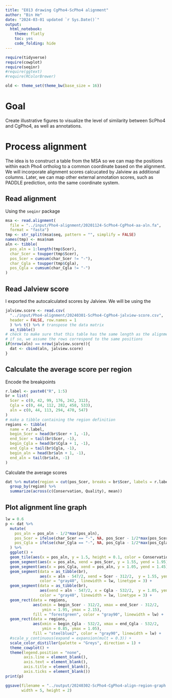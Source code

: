 ```yaml
---
title: "E013 drawing CgPho4-ScPho4 alignment"
author: "Bin He"
date: "2024-03-01 updated `r Sys.Date()`"
output:
  html_notebook:
    theme: flatly
    toc: yes
    code_folding: hide
---
```


```r
require(tidyverse)
require(cowplot)
require(seqinr)
#require(ggtext)
#require(RColorBrewer)
```

```r
old <- theme_set(theme_bw(base_size = 16))
```

# Goal
Create illustrative figures to visualize the level of similarity between ScPho4 and CgPho4, as well as annotations.

# Process alignment
The idea is to construct a table from the MSA so we can map the positions within each Pho4 ortholog to a common coordinate based on the alignment. We will incorporate alignment scores calcucated by Jalview as additional columns. Later, we can map other external annotation scores, such as PADDLE prediction, onto the same coordinate system.

## Read alignment
Using the `seqinr` package
```r
msa <- read.alignment(
  file = "../input/Pho4-alignment/20201124-ScPho4-CgPho4-aa-aln.fa", 
  format = "fasta")
tmp <- str_split(msa$seq, pattern = "", simplify = FALSE)
names(tmp) <- msa$nam
aln <- tibble(
  pos_aln = 1:length(tmp$Scer),
  char_Scer = toupper(tmp$Scer),
  pos_Scer = cumsum(char_Scer != "-"),
  char_Cgla = toupper(tmp$Cgla),
  pos_Cgla = cumsum(char_Cgla != "-")
)
```

## Read Jalview score
I exported the autocalculated scores by Jalview. We will be using the 
```r
jalview.score <- read.csv(
  "../input/Pho4-alignment/20240301-ScPho4-CgPho4-jalview-score.csv",
  header = FALSE, row.names = 1
  ) %>% t() %>% # transpose the data matrix
  as_tibble()
# check to make sure that this table has the same length as the alignment table
# if so, we assume the rows correspond to the same positions
if(nrow(aln) == nrow(jalview.score)){
  dat <- cbind(aln, jalview.score)
}
```

## Calculate the average score per region
Encode the breakpoints
```r
r.label <- paste0("R", 1:5)
br = list(
  Scer = c(0, 42, 99, 176, 242, 312),
  Cgla = c(0, 44, 112, 282, 458, 533),
  aln = c(0, 44, 113, 294, 470, 547)
)
# make a tibble containing the region definition
regions <- tibble(
  name = r.label,
  begin_Scer = head(br$Scer + 1, -1),
  end_Scer = tail(br$Scer, -1),
  begin_Cgla = head(br$Cgla + 1, -1),
  end_Cgla = tail(br$Cgla, -1),
  begin_aln = head(br$aln + 1, -1),
  end_aln = tail(br$aln, -1)
)

```

Calculate the average scores
```r
dat %>% mutate(region = cut(pos_Scer, breaks = br$Scer, labels = r.label)) %>% 
  group_by(region) %>% 
  summarize(across(c(Conservation, Quality), mean))
```
## Plot alignment line graph
```r
lw = 0.6
p <- dat %>% 
  mutate(
    pos_aln = pos_aln - 1/2*max(pos_aln),
    pos_Scer = ifelse(char_Scer == "-", NA, pos_Scer - 1/2*max(pos_Scer)),
    pos_Cgla = ifelse(char_Cgla == "-", NA, pos_Cgla - 1/2*max(pos_Cgla))
  ) %>% 
  ggplot() +
  geom_tile(aes(x = pos_aln, y = 1.5, height = 0.1, color = Conservation)) +
  geom_segment(aes(x = pos_aln, xend = pos_Scer, y = 1.55, yend = 1.95), color = "gray90") +
  geom_segment(aes(x = pos_Cgla, xend = pos_aln, y = 1.05, yend = 1.45), color = "gray90") +
  geom_segment(data = as_tibble(br),
               aes(x = aln - 547/2, xend = Scer - 312/2,  y = 1.55, yend = 1.95),
               color = "gray40", linewidth = lw, linetype = 3) +
  geom_segment(data = as_tibble(br),
               aes(xend = aln - 547/2, x = Cgla - 532/2,  y = 1.05, yend = 1.45),
               color = "gray40", linewidth = lw, linetype = 3) +
  geom_rect(data = regions,
            aes(xmin = begin_Scer - 312/2, xmax = end_Scer - 312/2,
                ymin = 1.95, ymax = 2.15), 
            fill = "forestgreen", color = "gray90", linewidth = lw) +
  geom_rect(data = regions,
            aes(xmin = begin_Cgla - 532/2, xmax = end_Cgla - 532/2,
                ymin = 0.85, ymax = 1.05), 
            fill = "steelblue2", color = "gray90", linewidth = lw) +
  #scale_y_continuous(expand = expansion(mult = 0.3)) +
  scale_color_distiller(palette = "Greys", direction = 1) +
  theme_cowplot() +
  theme(legend.position = "none",
        axis.line = element_blank(),
        axis.text = element_blank(),
        axis.title = element_blank(),
        axis.ticks = element_blank())
print(p)
```
```r
ggsave(filename = "../output/20240302-ScPho4-CgPho4-align-region-graph.png",
       width = 5, height = 2)
```

